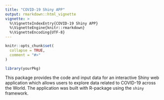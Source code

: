 ```yaml
---
title: "COVID-19 Shiny APP"
output: rmarkdown::html_vignette
vignette: >
  %\VignetteIndexEntry{COVID-19 Shiny APP}
  %\VignetteEngine{knitr::rmarkdown}
  %\VignetteEncoding{UTF-8}
---
```


```r
knitr::opts_chunk$set(
  collapse = TRUE,
  comment = "#>"
)
```

```r
library(yourPkg)
```

This package provides the code and input data for an interactive Shiny web application which allows users to explore data related to COVID-19 across the World. The application was built with R-package using the `shiny` framework.